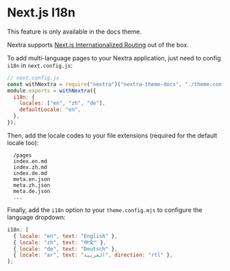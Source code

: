 
# Next.js I18n

<Callout emoji="⚠️">This feature is only available in the docs theme.</Callout>

Nextra supports [Next.js Internationalized Routing](https://nextjs.org/docs/advanced-features/i18n-routing) out of the box.

To add multi-language pages to your Nextra application, just need to config `i18n` in `next.config.js`:

```js
// next.config.js
const withNextra = require("nextra")("nextra-theme-docs", "./theme.config.mjs");
module.exports = withNextra({
  i18n: {
    locales: ["en", "zh", "de"],
    defaultLocale: "en",
  },
});
```

Then, add the locale codes to your file extensions (required for the default locale too):

```plaintext
  /pages
  index.en.md
  index.zh.md
  index.de.md
  meta.en.json
  meta.zh.json
  meta.de.json
  ...
```

Finally, add the `i18n` option to your `theme.config.mjs` to configure the language dropdown:

```jsx
i18n: [
  { locale: "en", text: "English" },
  { locale: "zh", text: "中文" },
  { locale: "de", text: "Deutsch" },
  { locale: "ar", text: "العربية", direction: "rtl" },
];
```
